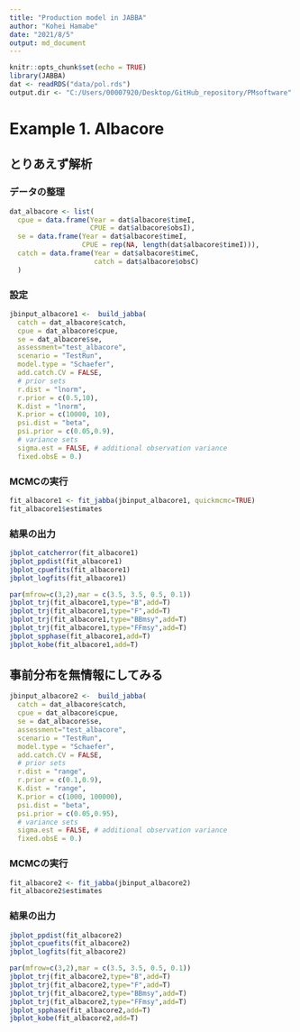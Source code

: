 ```yaml
---
title: "Production model in JABBA"
author: "Kohei Hamabe"
date: "2021/8/5"
output: md_document
---
```


```r
knitr::opts_chunk$set(echo = TRUE)
library(JABBA)
dat <- readRDS("data/pol.rds")
output.dir <- "C:/Users/00007920/Desktop/GitHub_repository/PMsoftware"
```


# Example 1. Albacore

## とりあえず解析

### データの整理

```r

dat_albacore <- list(
  cpue = data.frame(Year = dat$albacore$timeI,
                    CPUE = dat$albacore$obsI),
  se = data.frame(Year = dat$albacore$timeI,
                  CPUE = rep(NA, length(dat$albacore$timeI))),
  catch = data.frame(Year = dat$albacore$timeC,
                     catch = dat$albacore$obsC)
  )

```


### 設定

```r

jbinput_albacore1 <-  build_jabba(
  catch = dat_albacore$catch,
  cpue = dat_albacore$cpue,
  se = dat_albacore$se,
  assessment="test_albacore",
  scenario = "TestRun",
  model.type = "Schaefer",
  add.catch.CV = FALSE,
  # prior sets
  r.dist = "lnorm",
  r.prior = c(0.5,10),
  K.dist = "lnorm",
  K.prior = c(10000, 10),
  psi.dist = "beta",
  psi.prior = c(0.05,0.9),
  # variance sets
  sigma.est = FALSE, # additional observation variance
  fixed.obsE = 0.)

```


### MCMCの実行


```r

fit_albacore1 <- fit_jabba(jbinput_albacore1, quickmcmc=TRUE)
fit_albacore1$estimates

```



### 結果の出力


```r

jbplot_catcherror(fit_albacore1)
jbplot_ppdist(fit_albacore1)
jbplot_cpuefits(fit_albacore1)
jbplot_logfits(fit_albacore1)

par(mfrow=c(3,2),mar = c(3.5, 3.5, 0.5, 0.1))
jbplot_trj(fit_albacore1,type="B",add=T)
jbplot_trj(fit_albacore1,type="F",add=T)
jbplot_trj(fit_albacore1,type="BBmsy",add=T)
jbplot_trj(fit_albacore1,type="FFmsy",add=T)
jbplot_spphase(fit_albacore1,add=T)
jbplot_kobe(fit_albacore1,add=T)

```


## 事前分布を無情報にしてみる

```r

jbinput_albacore2 <-  build_jabba(
  catch = dat_albacore$catch,
  cpue = dat_albacore$cpue,
  se = dat_albacore$se,
  assessment="test_albacore",
  scenario = "TestRun",
  model.type = "Schaefer",
  add.catch.CV = FALSE,
  # prior sets
  r.dist = "range",
  r.prior = c(0.1,0.9),
  K.dist = "range",
  K.prior = c(1000, 100000),
  psi.dist = "beta",
  psi.prior = c(0.05,0.95),
  # variance sets
  sigma.est = FALSE, # additional observation variance
  fixed.obsE = 0.)

```


### MCMCの実行


```r

fit_albacore2 <- fit_jabba(jbinput_albacore2)
fit_albacore2$estimates

```



### 結果の出力


```r

jbplot_ppdist(fit_albacore2)
jbplot_cpuefits(fit_albacore2)
jbplot_logfits(fit_albacore2)

par(mfrow=c(3,2),mar = c(3.5, 3.5, 0.5, 0.1))
jbplot_trj(fit_albacore2,type="B",add=T)
jbplot_trj(fit_albacore2,type="F",add=T)
jbplot_trj(fit_albacore2,type="BBmsy",add=T)
jbplot_trj(fit_albacore2,type="FFmsy",add=T)
jbplot_spphase(fit_albacore2,add=T)
jbplot_kobe(fit_albacore2,add=T)

```


